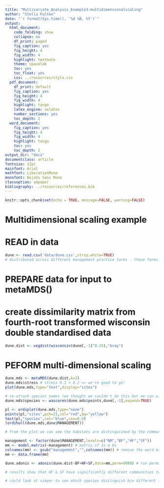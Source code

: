 ```yaml
---
title: "Multivariate_Analysis_Example3-multidimensionalscaling"
author: "Stella Fulton"
date: "`r format(Sys.time(), '%d %B, %Y')`"
output:
  html_document:
    code_folding: show
    collapse: no
    df_print: paged
    fig_caption: yes
    fig_height: 4
    fig_width: 4
    highlight: textmate
    theme: spacelab
    toc: yes
    toc_float: yes
    css: ../resources/style.css
  pdf_document:
    df_print: default
    fig_caption: yes
    fig_height: 4
    fig_width: 4
    highlight: tango
    latex_engine: xelatex
    number_sections: yes
    toc_depth: 2
  word_document:
    fig_caption: yes
    fig_height: 4
    fig_width: 4
    highlight: tango
    toc: yes
    toc_depth: 2
output_dir: "docs"
documentclass: article
fontsize: 12pt
mainfont: Arial
mathfont: LiberationMono
monofont: DejaVu Sans Mono
classoption: a4paper
bibliography: ../resources/references.bib    
---
```


```r
knitr::opts_chunk$set(echo = TRUE, message=FALSE, warning=FALSE)
```

# Multidimensional scaling example

# READ in data

```r
dune <- read.csv('data/dune.csv',strip.white=TRUE)
# distributed across different management practice farms - those farms are biological farming, standard farming, hobby farming, natural management - wanted to see if community types differed across different land management practices
```


# PREPARE data for input to metaMDS()
# create dissimilarity matrix from fourth-root transformed wisconsin double standardised data
```r
dune.dist <- vegdist(wisconsin(dune[,-1]^0.25),"bray")
```

# PEFORM multi-dimensional scaling
```r
dune.mds <- metaMDS(dune.dist,k=2)
dune.mds$stress # stress 0.1 < 0.2 => we're good to go!
plot(dune.mds,type="text",display="sites")

# re-attach species names (we thought we couldn't do this but we can with wascores - woo hoo!)
dune.mds$species <- wascores(dune.mds$points,dune[,-1],expand=TRUE)
```
```r
pl <- ordiplot(dune.mds,type="none")
points(pl,"sites",pch=21,col="red",bg="yellow")
text(pl,"species",col="blue",cex=0.9)
(ordihull(dune.mds,dune$MANAGEMENT))

# from the plot we can see the habitats are distinguished by the communties
```
```r
management <- factor(dune$MANAGEMENT,levels=c("NM","BF","HF","SF"))
mm <- model.matrix(~management) # matrix of 1s & 0s
colnames(mm) <- gsub("management","",colnames(mm)) # remove the word management from each of the column names
mm <- data.frame(mm)

dune.adonis <- adonis(dune.dist~BF+HF+SF,data=mm,perm=9999) # run permanova

# results show that HF & SF have significantly different communities to NaturalManagement
```

```r
# could look at simper to see which species distinguish b/w different land management practices
```

